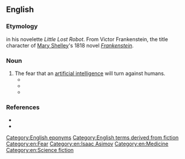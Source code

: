 ==English==

===Etymology===
{{coin|en|nat=American|occ=science fiction author|Isaac Asimov|in=1947}} in his novelette ''Little Lost Robot''. From Victor Frankenstein, the title character of [[wikipedia:Mary Shelley|Mary Shelley]]'s 1818 novel ''[[wikipedia:Frankenstein|Frankenstein]]''.

===Noun===
{{en-noun|es}}

# The fear that an [[artificial intelligence]] will turn against humans.
#* {{quote-journal
|en
|year=1947
|month=March
|first=Isaac
|last=Asimov
|authorlink=Isaac Asimov
|magazine=[[wikipedia:Analog Science Fiction and Fact|Astounding Science Fiction]]
|title=[[wikipedia:Little Lost Robot|Little Lost Robot]]
|volume=39
|issue=1
|page=116
|passage=I'll admit that this '''Frankenstein Complex''' you're exhibiting has a certain justification—hence the First Law in the first place.
}}
#* {{quote-journal
|en
|year=1987
|month=December
|first=Lois McMaster
|last=Bujold
|authorlink=Lois McMaster Bujold
|magazine=[[wikipedia:Analog Science Fiction and Fact|Analog Science Fiction/Science Fact]]
|title=Falling Free
|volume=108
|issue=13
|page=30
|passage=Mr. Graf, you're still disturbed. You sure you're not harboring just a little of the old '''Frankenstein complex''' about all this? It's all right to admit it to me—in fact, I want you to talk about it.
}}
#* {{quote-book
|en
|year=1992
|first=Joseph C.
|last=Segen
|title=The Dictionary of Modern Medicine
|isbn=9781850703211
|page=234
|passage=The central character of Mary Shelley's novel by the same name 'Frankenstein' is used as an adjective in a variety of biomedical contexts, eg. '''Frankenstein complex''' The fear that machines via artificial intelligence may replace physicians
}}

===References===
* {{R:Brave New Words|pages=67–68}}
* {{R:OED SF|456|Frankenstein complex n.}}

[[Category:English eponyms]]
[[Category:English terms derived from fiction]]
[[Category:en:Fear]]
[[Category:en:Isaac Asimov]]
[[Category:en:Medicine]]
[[Category:en:Science fiction]]
